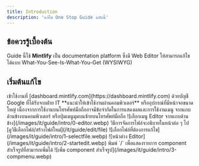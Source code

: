 ```yaml
---
title: Introduction
description: 'แก้ไข One Stop Guide ฉบับนี้'
---
```


## ข้อควรรู้เบื้องต้น

Guide นี้ใช้ **Mintlify** เป็น documentation platform ซึ่งมี Web Editor ให้สามารถแก้ไขได้แบบ What-You-See-Is-What-You-Get (WYSIWYG)

## เริ่มต้นแก้ไข

<Steps>
  <Step title="เข้าใช้งาน Web Editor">
    เข้าใช้งานที่ [dashboard.mintlify.com](https://dashboard.mintlify.com) ด้วยบัญชี Google
    ที่ได้รับจากฝ่าย IT
    <Tip>
      **แนะนำให้เข้าใช้งานผ่านคอมพิวเตอร์** หรืออุปกรณ์ที่มีหน้าจอขนาดใหญ่
      เนื่องจากการใช้งานบนโทรศัพท์มือถืออาจมีข้อจำกัดในการแสดงผลและการใช้งานเมนู
    </Tip>
  </Step>
  <Step title={`เลือกเมนู "Editor"`}>
    จากแถบด้านข้างบนคอมพิวเตอร์ หรือปุ่มเมนูมุมบนซ้ายบนโทรศัพท์มือถือ ![เลือกเมนู Editor
    จากแถบด้านข้าง](/images/it/guide/intro/0-editor.webp)
  </Step>
  <Step title="เลือกไฟล์ที่ต้องการแก้ไข">
    วิธีการจัดการไฟล์จะอธิบายในหน้าต่อ ๆ ไป [ดูวิธีเลือกไฟล์/สร้างไฟล์ใหม่](/it/guide/edit/file)
    ![เลือกไฟล์ที่ต้องการแก้ไข](/images/it/guide/intro/1-selectfile.webp)
  </Step>
  <Step title="เริ่มแก้ไขเนื้อหา">![หน้าต่าง Editor](/images/it/guide/intro/2-startedit.webp)</Step>
  <Step title="เพิ่ม component สำเร็จรูป">
    พิมพ์ `/` เพื่อแสดงรายการ component สำเร็จรูปที่สามารถเพิ่มได้ ![เพิ่ม component
    สำเร็จรูป](/images/it/guide/intro/3-compmenu.webp)
  </Step>
</Steps>
